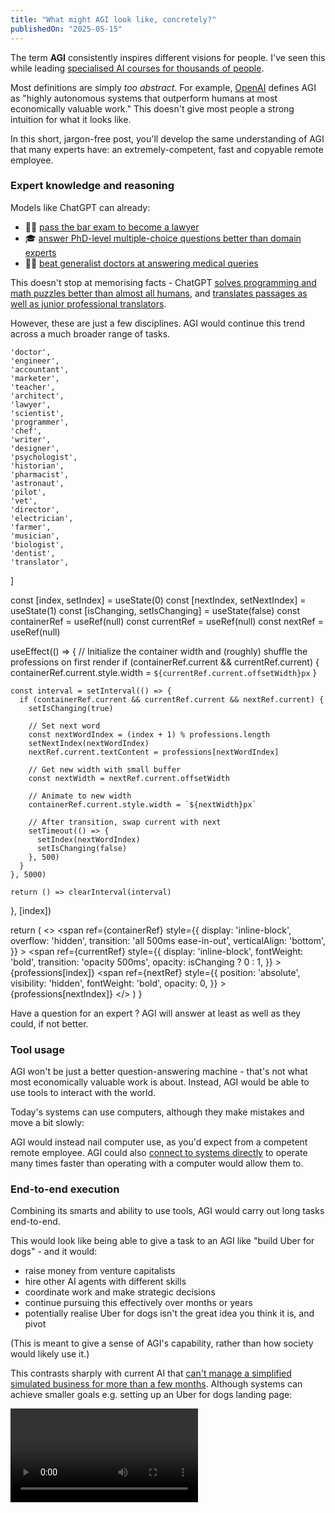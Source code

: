 ```yaml
---
title: "What might AGI look like, concretely?"
publishedOn: "2025-05-15"
---
```



The term **AGI** consistently inspires different visions for people. I've seen this while leading [specialised AI courses for thousands of people](https://bluedot.org/).

Most definitions are simply _too abstract_. For example, [OpenAI](https://openai.com/charter/) defines AGI as "highly autonomous systems that outperform humans at most economically valuable work." This doesn't give most people a strong intuition for what it looks like.

In this short, jargon-free post, you'll develop the same understanding of AGI that many experts have: an extremely-competent, fast and copyable remote employee.

### Expert knowledge and reasoning

Models like ChatGPT can already:
- 🧑‍⚖️ [pass the bar exam to become a lawyer](https://papers.ssrn.com/sol3/papers.cfm?abstract_id=4389233)
- 🎓 [answer PhD-level multiple-choice questions better than domain experts](https://paperswithcode.com/sota/on-gpqa)
- 🧑‍⚕️ [beat generalist doctors at answering medical queries](https://www.nature.com/articles/s41591-024-03423-7)

This doesn't stop at memorising facts - ChatGPT [solves programming and math puzzles better than almost all humans](https://arxiv.org/pdf/2502.06807), and [translates passages as well as junior professional translators](https://arxiv.org/pdf/2407.03658).

However, these are just a few disciplines. AGI would continue this trend across a much broader range of tasks.

    'doctor',
    'engineer',
    'accountant',
    'marketer',
    'teacher',
    'architect',
    'lawyer',
    'scientist',
    'programmer',
    'chef',
    'writer',
    'designer',
    'psychologist',
    'historian',
    'pharmacist',
    'astronaut',
    'pilot',
    'vet',
    'director',
    'electrician',
    'farmer',
    'musician',
    'biologist',
    'dentist',
    'translator',
]

  const [index, setIndex] = useState(0)
  const [nextIndex, setNextIndex] = useState(1)
  const [isChanging, setIsChanging] = useState(false)
  const containerRef = useRef(null)
  const currentRef = useRef(null)
  const nextRef = useRef(null)

  useEffect(() => {
    // Initialize the container width and (roughly) shuffle the professions on first render
    if (containerRef.current && currentRef.current) {
      containerRef.current.style.width = `${currentRef.current.offsetWidth}px`
    }

    const interval = setInterval(() => {
      if (containerRef.current && currentRef.current && nextRef.current) {
        setIsChanging(true)

        // Set next word
        const nextWordIndex = (index + 1) % professions.length
        setNextIndex(nextWordIndex)
        nextRef.current.textContent = professions[nextWordIndex]

        // Get new width with small buffer
        const nextWidth = nextRef.current.offsetWidth

        // Animate to new width
        containerRef.current.style.width = `${nextWidth}px`

        // After transition, swap current with next
        setTimeout(() => {
          setIndex(nextWordIndex)
          setIsChanging(false)
        }, 500)
      }
    }, 5000)

    return () => clearInterval(interval)
  }, [index])

  return (
    <>
      <span
        ref={containerRef}
        style={{
          display: 'inline-block',
          overflow: 'hidden',
          transition: 'all 500ms ease-in-out',
          verticalAlign: 'bottom',
        }}
      >
        <span
          ref={currentRef}
          style={{
            display: 'inline-block',
            fontWeight: 'bold',
            transition: 'opacity 500ms',
            opacity: isChanging ? 0 : 1,
          }}
        >
          {professions[index]}
        </span>
        <span
          ref={nextRef}
          style={{
            position: 'absolute',
            visibility: 'hidden',
            fontWeight: 'bold',
            opacity: 0,
          }}
        >
          {professions[nextIndex]}
        </span>
      </span>
    </>
  )
}

Have a question for an expert <ProfessionCycler />? AGI will answer at least as well as they could, if not better.

### Tool usage

AGI won't be just a better question-answering machine - that's not what most economically valuable work is about. Instead, AGI would be able to use tools to interact with the world.

Today's systems can use computers, although they make mistakes and move a bit slowly:

<Embed url='https://www.youtube.com/embed/jqx18KgIzAE?si=SHx3UgNUHj9FRQD7&start=22' />

AGI would instead nail computer use, as you'd expect from a competent remote employee. AGI could also [connect to systems directly](https://medium.com/@elisowski/mcp-explained-the-new-standard-connecting-ai-to-everything-79c5a1c98288) to operate many times faster than operating with a computer would allow them to.

### End-to-end execution

Combining its smarts and ability to use tools, AGI would carry out long tasks end-to-end.

This would look like being able to give a task to an AGI like "build Uber for dogs" - and it would:
- raise money from venture capitalists
- hire other AI agents with different skills
- coordinate work and make strategic decisions
- continue pursuing this effectively over months or years
- potentially realise Uber for dogs isn't the great idea you think it is, and pivot

(This is meant to give a sense of AGI's capability, rather than how society would likely use it.)

This contrasts sharply with current AI that [can't manage a simplified simulated business for more than a few months](https://andonlabs.com/evals/vending-bench). Although systems can achieve smaller goals e.g. setting up an Uber for dogs landing page:

<Video url='../../images/blog/what-is-agi/cline-demo.mp4' autoLoopMuted />

_Video: You can see the AI thinking and taking actions on the left. Coding sequences have been sped up._

### Speed, scale and stamina

While not inherent properties of AGI, its digital nature means that AGI will likely have incredible speed, scale and stamina.

#### Speed

AGI could digest information, produce outputs and take actions at superhuman speeds.

[On specialised hardware, today's models can reach speeds of up to 1,347 tokens per second](https://artificialanalysis.ai/providers/groq#speed). (A [token](https://seantrott.substack.com/p/tokenization-in-large-language-models) is a fragment of text, roughly the size of a word or punctuation mark.)

  const [aiText, setAiText] = useState('');
  const [humanText, setHumanText] = useState('');
  const [running, setRunning] = useState(false);
  const [completed, setCompleted] = useState(false);
  const timerRef = useRef(null);
  const startTimeRef = useRef(null);

  // Predefined text sample about transformers
  const fullText = `PawRide Investor Pitch

Introduction

Welcome, esteemed investors! I'm thrilled to introduce PawRide, the revolutionary new startup that's changing the way dogs get around. As Llama 3 8B, the 8 billion parameter LLM from Meta, I've had the privilege of leading the development of PawRide, and I'm excited to share our vision with you today.

The Problem

As dog owners, we know that our furry friends are an integral part of our families. But when it comes to getting them to their favorite destinations, we often find ourselves stuck in traffic, juggling work and family responsibilities, or simply lacking the time and energy to give our dogs the attention they deserve. That's where PawRide comes in.

The Solution

PawRide is a ride-sharing service specifically designed for dogs. Our app allows dog owners to book a ride for their pup, complete with a trained driver, a dog-friendly vehicle, and all the amenities their furry friend could want. With PawRide, dog owners can rest assured that their pup is in good hands, while they focus on their own busy lives.

Market Opportunity

The pet industry is booming, with an estimated global value of $180 billion by 2023. Within this market, the pet transportation segment is growing rapidly, driven by increasing demand for convenient, stress-free, and safe transportation options for dogs. With PawRide, we're poised to capture a significant share of this market, with a projected growth rate of 20% YoY for the next three years.

Competitive Advantage

PawRide's competitive advantage lies in our unique blend of technology, logistics, and canine expertise. Our app is designed specifically for dog owners, with features such as real-time tracking, photo and video updates, and seamless booking and payment processes. Our drivers are trained in dog handling and safety, and our vehicles are equipped with dog-friendly amenities. We've also partnered with local pet-friendly businesses to offer a range of services and activities, making PawRide the ultimate one-stop-shop for dog owners.

Business Model

Our business model is simple and scalable:

* Revenue streams: booking fees, advertising, and partnerships with pet-friendly businesses
* Cost structure: driver salaries, vehicle maintenance, marketing, and operational expenses
* Growth strategy: expand to new markets, increase driver capacity, and develop strategic partnerships

Traction

We've made significant progress since our inception, with:

* A functional app and booking system
* A team of experienced drivers and logistics experts
* Partnerships with local pet-friendly businesses
* A growing user base and positive feedback from early adopters

Ask

We're seeking $2 million in funding to scale our operations, expand our marketing efforts, and develop new features and services. In return, we're offering a 10% equity stake in PawRide.

Conclusion

PawRide is a game-changing startup that's poised to revolutionize the way dogs get around. With your investment, we'll be able to take our vision to the next level, making PawRide the go-to ride-sharing service for dogs everywhere. Thank you for considering PawRide as a potential investment opportunity. We look forward to partnering with you to make this vision a reality!`;

  // Split into tokens for AI (words and punctuation) and characters for human
  const tokens = fullText.match(/\S+|\s+|[.,;:?!]/g) || [];
  const characters = fullText.split('');

  // Start visualization
  const startDemo = () => {
    setAiText('');
    setHumanText('');
    setRunning(true);
    setCompleted(false);
    startTimeRef.current = Date.now();

    // Update at 60fps
    timerRef.current = setInterval(() => {
      const seconds = (Date.now() - startTimeRef.current) / 1000;

      // AI: At 1347 tokens/second
      const aiTokensToShow = Math.min(Math.floor(seconds * 1347), tokens.length);

      // Human: At 200 words per minute = 3.33 words per second
      // At ~5 chars per word, that's about 16.7 characters per second
      const humanCharsToShow = Math.min(Math.floor(seconds * 16.7), characters.length);

      if (aiTokensToShow >= tokens.length && humanCharsToShow >= characters.length) {
        clearInterval(timerRef.current);
        setRunning(false);
        setCompleted(true);
        setAiText(fullText);
        setHumanText(fullText);
      } else {
        setAiText(tokens.slice(0, aiTokensToShow).join(''));
        setHumanText(characters.slice(0, humanCharsToShow).join(''));
      }
    }, 16);
  };

  // Reset visualization
  const resetDemo = () => {
    setAiText('');
    setHumanText('');
    setRunning(false);
    setCompleted(false);
    clearInterval(timerRef.current);
  };

  // Cleanup
  useEffect(() => {
    return () => clearInterval(timerRef.current);
  }, []);

  // Calculate progress percentages
  const aiProgress = aiText.length / fullText.length * 100;
  const humanProgress = humanText.length / fullText.length * 100;

  return (
    <div className='p-4 border rounded-lg border-gray-200 bg-gray-50 my-6 not-prose'>
      <div className='flex justify-between items-center mb-4'>
        <h3 className='text-lg font-bold text-gray-800'>AI vs Human Output Speed</h3>
        <button
          onClick={(completed || running) ? resetDemo : startDemo}
          className={`px-3 py-1 ${running ? 'bg-gray-600 hover:bg-gray-700' : 'bg-blue-600 hover:bg-blue-700'} text-white rounded-md shadow-sm transition-all cursor-pointer hover:scale-105 active:scale-95`}
        >
          {running ? 'Reset' : '▶︎ Run Comparison'}
        </button>
      </div>

      <div className='grid grid-cols-1 md:grid-cols-2 gap-4'>
        {/* AI Model Side */}
        <div className='space-y-2'>
          <h4 className='text-blue-700 font-semibold -mb-1'>
            <a href='https://artificialanalysis.ai/providers/groq#speed' target='_blank' rel='noopener noreferrer' className='underline hover:text-blue-800'>
              Large language model
            </a>
          </h4>
          <div className='flex justify-between items-center text-xs text-gray-500'>
            <p>1,347 tokens/second</p>
            <p>{Math.min(Math.round(aiProgress), 100)}%</p>
          </div>
          <div className='bg-gray-200 rounded-full h-2 mb-2'>
            <div
              className='bg-blue-600 h-2 rounded-full'
              style={{width: `${Math.min(aiProgress, 100)}%`}}
            ></div>
          </div>
          <pre className='text-[8px] whitespace-pre-wrap bg-white p-3 rounded-md h-60 md:h-100 overflow-auto border border-gray-200 shadow-inner'>
            {aiText || (running ? '...' : 'Click "Run Comparison" to start')}
          </pre>
        </div>

        {/* Human Typist Side */}
        <div className='space-y-2'>
          <h4 className='text-green-700 font-semibold -mb-1'>
            <a href='https://ultimatetypingchampionship.com/archive-2020' target='_blank' rel='noopener noreferrer' className='underline hover:text-green-800'>
              Human World Champion
            </a>
          </h4>
          <div className='flex justify-between items-center text-xs text-gray-500'>
            <p>200 words/minute</p>
            <p>{Math.min(Math.round(humanProgress), 100)}%</p>
          </div>
          <div className='bg-gray-200 rounded-full h-2 mb-2'>
            <div
              className='bg-green-600 h-2 rounded-full transition-all duration-10'
              style={{width: `${Math.min(humanProgress, 100)}%`}}
            ></div>
          </div>
          <pre className='text-[8px] whitespace-pre-wrap bg-white p-3 rounded-md h-60 md:h-100 overflow-auto border border-gray-200 shadow-inner'>
            {humanText || (running ? '...' : 'Click "Run Comparison" to start')}
          </pre>
        </div>
      </div>

      {aiProgress === 100 && (
        <div className='mt-4 text-sm text-gray-600 italic'>
          LLMs can write text over 300x faster than even the world's fastest human typists.
        </div>
      )}
    </div>
  );
}

<TpsVisualizer />

#### Scale

Not only will AGI be fast doing one thing, it might be fast on many things at once. AI systems can be copied and run in parallel: so if you need another <ProfessionCycler />, just run another copy of the AGI!

  const countRef = useRef(null);
  const animationRef = useRef(null);
  const startTimeRef = useRef(new Date().getTime());

  useEffect(() => {
    // 1B messages per day = 1,000,000,000 / (24 * 60 * 60) ≈ 11,574 messages per second
    const messagesPerSecond = 1000000000 / (24 * 60 * 60);

    const updateCounter = () => {
      if (countRef.current) {
        const currentTime = new Date().getTime();
        const elapsedSeconds = (currentTime - startTimeRef.current) / 1000;
        // Calculate total messages since component mounted
        const totalMessages = Math.floor(elapsedSeconds * messagesPerSecond);
        countRef.current.textContent = totalMessages.toLocaleString();
      }

      // Schedule next update
      animationRef.current = requestAnimationFrame(updateCounter);
    };

    // Start the animation
    animationRef.current = requestAnimationFrame(updateCounter);

    // Cleanup when component unmounts
    return () => {
      if (animationRef.current) {
        cancelAnimationFrame(animationRef.current);
      }
    };
  }, []);

  return (
    <span
      ref={countRef}
      className='font-mono bg-gray-100 px-2 py-1 rounded text-gray-800'
    >
      0
    </span>
  );
}

[Every second, ChatGPT responds to over 11,574 messages](https://x.com/OpenAINewsroom/status/1864373399218475440). That's <ChatGPTMessageCounter /> since you opened this page.

#### Stamina

AGI would have infinite stamina: no sleeping, holidays, or calling in sick. Organizations built from AGIs wouldn't stress about staff turnover, and training new hires would be a simple copy-paste job.

![People looking into an opened fridge](https://upload.wikimedia.org/wikipedia/commons/thumb/c/cc/Defense.gov_photo_essay_080403-D-8901Q-007.jpg/1024px-Defense.gov_photo_essay_080403-D-8901Q-007.jpg)

_Image: Best of all, AGI would never leave leftovers to go bad in the office fridge._

## Summary

To recap, AGI would look like the perfect remote employee:

- Expert knowledge and reasoning - Matching or exceeding human experts in virtually all knowledge domains
- Tool usage - Using computers as well as an experienced remote employee, plus integrating with systems directly
- End-to-end execution - Handling complex, multi-stage projects autonomously over extended timeframes

It's likely that it would operate with superhuman...

- Speed - being many times faster than the fastest humans
- Scale - doing thousands or millions of tasks in parallel
- Stamina - never taking a break, getting tired or calling in sick

## Bonus: Remember what you've learnt

Want to remember this, and know how to apply it in the real world? [Learning research shows deeply processing material makes a big difference](https://www.sciencedirect.com/science/article/abs/pii/S0361476X07000021).

Spend 1 minute answering each of:

- Pick a random friend or colleague. How would you now explain AGI to them?
- What are the key differences between today's ChatGPT, and the described vision of AGI?
- Which of the three digital advantages—speed, scale, or stamina—do you think will most affect how impactful AGI is, and why?

[Optional: Create a new Google doc to save your thoughts](https://docs.google.com/document/u/0/create).
